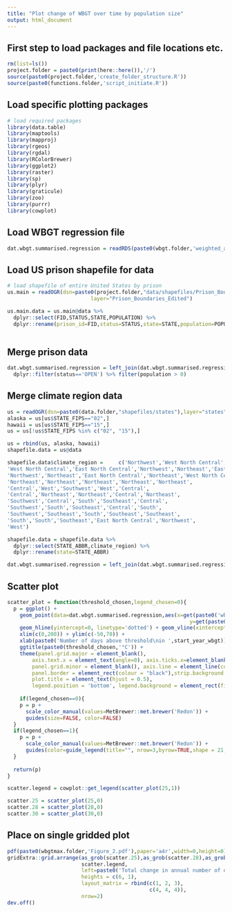 ```yaml
---
title: "Plot change of WBGT over time by population size"
output: html_document
---
```


## First step to load packages and file locations etc.
```r
rm(list=ls())
project.folder = paste0(print(here::here()),'/')
source(paste0(project.folder,'create_folder_structure.R'))
source(paste0(functions.folder,'script_initiate.R'))
```

## Load specific plotting packages
```r
# load required packages
library(data.table)
library(maptools)
library(mapproj)
library(rgeos)
library(rgdal)
library(RColorBrewer)
library(ggplot2)
library(raster)
library(sp)
library(plyr)
library(graticule)
library(zoo)
library(purrr)
library(cowplot)
```

## Load WBGT regression file
```r
dat.wbgt.summarised.regression = readRDS(paste0(wbgt.folder,'weighted_area_raster_prison_wbgtmax_daily_',start_year_wbgt,'_',end_year_wbgt,'_regression_analysis.rds'))
```

## Load US prison shapefile for data
```r
# load shapefile of entire United States by prison
us.main = readOGR(dsn=paste0(project.folder,"data/shapefiles/Prison_Boundaries/"),
                           layer="Prison_Boundaries_Edited")

us.main.data = us.main@data %>%
  dplyr::select(FID,STATUS,STATE,POPULATION) %>%
  dplyr::rename(prison_id=FID,status=STATUS,state=STATE,population=POPULATION)
  
```

## Merge prison data
```r
dat.wbgt.summarised.regression = left_join(dat.wbgt.summarised.regression,us.main.data) %>%
  dplyr::filter(status=='OPEN') %>% filter(population > 0) 
```

## Merge climate region data
```r
us = readOGR(dsn=paste0(data.folder,"shapefiles/states"),layer="states")
alaska = us[us$STATE_FIPS=="02",]
hawaii = us[us$STATE_FIPS=="15",]
us = us[!us$STATE_FIPS %in% c("02", "15"),]

us = rbind(us, alaska, hawaii)
shapefile.data = us@data

shapefile.data$climate_region = 	c('Northwest','West North Central','Northeast','West North Central','West North Central',
'West North Central','East North Central','Northwest','Northeast','East North Central',
'Northwest','Northeast','East North Central','Northeast','West North Central',
'Northeast','Northeast','Northeast','Northeast','Northeast',
'Central','West','Southwest','West','Central',
'Central','Northeast','Northeast','Central','Northeast',
'Southwest','Central','South','Southeast','Central',
'Southwest','South','Southeast','Central','South',
'Southwest','Southeast','South','Southeast','Southeast',
'South','South','Southeast','East North Central','Northwest',
'West')

shapefile.data = shapefile.data %>%
  dplyr::select(STATE_ABBR,climate_region) %>%
  dplyr::rename(state=STATE_ABBR) 

dat.wbgt.summarised.regression = left_join(dat.wbgt.summarised.regression,shapefile.data)
```

## Scatter plot
```r
scatter_plot = function(threshold_chosen,legend_chosen=0){
  p = ggplot() +
    geom_point(data=dat.wbgt.summarised.regression,aes(x=get(paste0('wbgt_',threshold_chosen,'_',start_year_wbgt)),
                                                           y=get(paste0('total_change_wbgt_',threshold_chosen)),color=climate_region,size=population)) +
    geom_hline(yintercept=0, linetype='dotted') + geom_vline(xintercept=0, linetype='dotted') +
    xlim(c(0,200)) + ylim(c(-50,70)) + 
    xlab(paste0('Number of days above threshold\nin ',start_year_wbgt)) + ylab('') + theme_bw() +
    ggtitle(paste0(threshold_chosen,'°C')) + 
    theme(panel.grid.major = element_blank(),
        axis.text.x = element_text(angle=0), axis.ticks.x=element_blank(),legend.text=element_text(size=15),
        panel.grid.minor = element_blank(), axis.line = element_line(colour = "black"),
        panel.border = element_rect(colour = "black"),strip.background = element_blank(),legend.justification='center',
        plot.title = element_text(hjust = 0.5),
        legend.position = 'bottom', legend.background = element_rect(fill="white", size=.5, linetype="dotted")) 
  
    if(legend_chosen==0){
    p = p +
      scale_color_manual(values=MetBrewer::met.brewer('Redon')) +
      guides(size=FALSE, color=FALSE)
  }
  if(legend_chosen==1){
    p = p +
      scale_color_manual(values=MetBrewer::met.brewer('Redon')) +
      guides(color=guide_legend(title="", nrow=3,byrow=TRUE,shape = 21,size=4),size=guide_legend(title="", nrow=2,byrow=TRUE))
  }
  
  return(p)
}

scatter.legend = cowplot::get_legend(scatter_plot(25,1))

scatter.25 = scatter_plot(25,0)
scatter.28 = scatter_plot(28,0)
scatter.30 = scatter_plot(30,0)
```

## Place on single gridded plot
```r
pdf(paste0(wbgtmax.folder,'Figure_2.pdf'),paper='a4r',width=0,height=0)
gridExtra::grid.arrange(as_grob(scatter.25),as_grob(scatter.28),as_grob(scatter.30),
                        scatter.legend,
                        left=paste0('Total change in annual number of days above\nthreshold during ',start_year_wbgt,'-',end_year_wbgt),
                        heights = c(6, 1),
                        layout_matrix = rbind(c(1, 2, 3),
                                              c(4, 4, 4)),
                        nrow=2)
dev.off()
```
